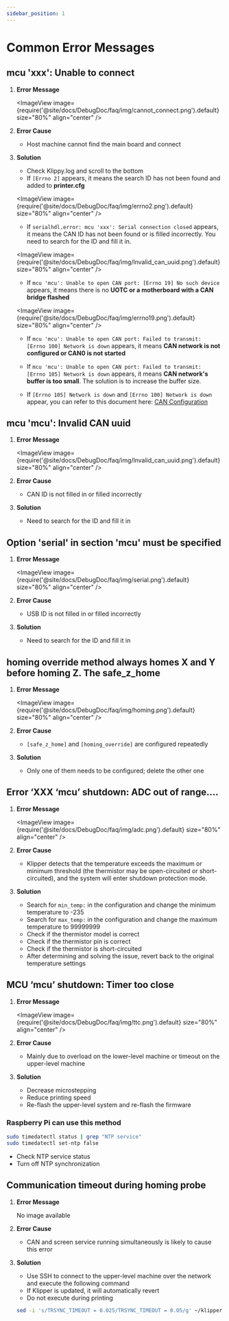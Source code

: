 ```yaml
---
sidebar_position: 1
---
```



# Common Error Messages


## mcu 'xxx': Unable to connect

1. **Error Message**

   <ImageView image={require('@site/docs/DebugDoc/faq/img/cannot_connect.png').default} size="80%" align="center" />

2. **Error Cause**

   * Host machine cannot find the main board and connect

3. **Solution**

   * Check Klippy.log and scroll to the bottom
   * If `[Errno 2]` appears, it means the search ID has not been found and added to **printer.cfg**
   
   <ImageView image={require('@site/docs/DebugDoc/faq/img/errno2.png').default} size="80%" align="center" />

   * If `serialhdl.error: mcu 'xxx': Serial connection closed` appears, it means the CAN ID has not been found or is filled incorrectly. You need to search for the ID and fill it in.

   <ImageView image={require('@site/docs/DebugDoc/faq/img/lnvalid_can_uuid.png').default} size="80%" align="center" />
 
   * If `mcu 'mcu': Unable to open CAN port: [Errno 19] No such device` appears, it means there is no **UOTC or a motherboard with a CAN bridge flashed**

   <ImageView image={require('@site/docs/DebugDoc/faq/img/errno19.png').default} size="80%" align="center" />

   * If `mcu 'mcu': Unable to open CAN port: Failed to transmit: [Errno 100] Network is down` appears, it means **CAN network is not configured or CAN0 is not started**

   * If `mcu 'mcu': Unable to open CAN port: Failed to transmit: [Errno 105] Network is down` appears, it means **CAN network's buffer is too small**. The solution is to increase the buffer size.

   * If `[Errno 105] Network is down` and `[Errno 100] Network is down` appear, you can refer to this document here: [CAN Configuration](/docs/DebugDoc/faq/klipper_can.mdx "Click to jump")

## mcu 'mcu': Invalid CAN uuid

1. **Error Message**

   <ImageView image={require('@site/docs/DebugDoc/faq/img/lnvalid_can_uuid.png').default} size="80%" align="center" />

2. **Error Cause**

   * CAN ID is not filled in or filled incorrectly

3. **Solution**

   * Need to search for the ID and fill it in

## Option 'serial' in section 'mcu' must be specified

1. **Error Message**

   <ImageView image={require('@site/docs/DebugDoc/faq/img/serial.png').default} size="80%" align="center" />

2. **Error Cause**

   * USB ID is not filled in or filled incorrectly

3. **Solution**

   * Need to search for the ID and fill it in

##  homing override method always homes X and Y before homing Z. The safe_z_home

1. **Error Message**

   <ImageView image={require('@site/docs/DebugDoc/faq/img/homing.png').default} size="80%" align="center" />

2. **Error Cause**

   * `[safe_z_home]` and `[homing_override]` are configured repeatedly

3. **Solution**

   * Only one of them needs to be configured; delete the other one

##  Error ‘XXX ‘mcu’ shutdown: ADC out of range….

1. **Error Message**

   <ImageView image={require('@site/docs/DebugDoc/faq/img/adc.png').default} size="80%" align="center" />

2. **Error Cause**

   * Klipper detects that the temperature exceeds the maximum or minimum threshold (the thermistor may be open-circuited or short-circuited), and the system will enter shutdown protection mode.

3. **Solution**

   * Search for `min_temp:` in the configuration and change the minimum temperature to -235
   * Search for `max_temp:` in the configuration and change the maximum temperature to 99999999
   * Check if the thermistor model is correct
   * Check if the thermistor pin is correct
   * Check if the thermistor is short-circuited
   * After determining and solving the issue, revert back to the original temperature settings

## MCU ‘mcu’ shutdown: Timer too close

1. **Error Message**

   <ImageView image={require('@site/docs/DebugDoc/faq/img/ttc.png').default} size="80%" align="center" />

2. **Error Cause**

   * Mainly due to overload on the lower-level machine or timeout on the upper-level machine

3. **Solution**

   * Decrease microstepping
   * Reduce printing speed
   * Re-flash the upper-level system and re-flash the firmware

### Raspberry Pi can use this method

   ```bash
   sudo timedatectl status | grep "NTP service" 
   sudo timedatectl set-ntp false
   ```

   * Check NTP service status
   * Turn off NTP synchronization

## Communication timeout during homing probe 

1. **Error Message**

   No image available

2. **Error Cause**

   * CAN and screen service running simultaneously is likely to cause this error

3. **Solution**

   * Use SSH to connect to the upper-level machine over the network and execute the following command
   * If Klipper is updated, it will automatically revert
   * Do not execute during printing
   ```bash
   sed -i 's/TRSYNC_TIMEOUT = 0.025/TRSYNC_TIMEOUT = 0.05/g' ~/klipper/klippy/mcu.py && sudo systemctl restart klipper
   ```